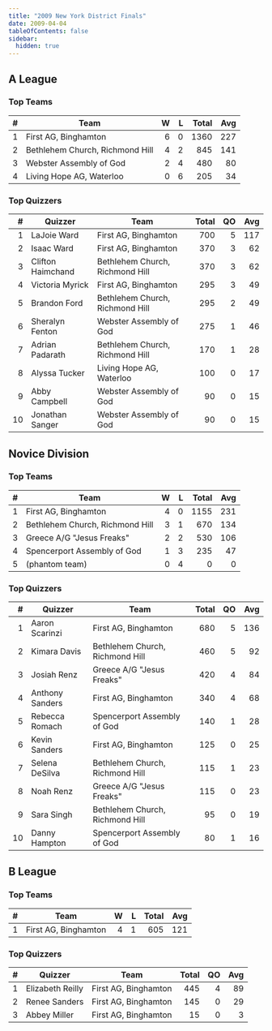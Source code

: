 ```yaml
---
title: "2009 New York District Finals"
date: 2009-04-04
tableOfContents: false
sidebar:
  hidden: true
---
```


## A League

### Top Teams

|    # | Team                            |    W |    L | Total |  Avg |
| ---: | ------------------------------- | ---: | ---: | ----: | ---: |
|    1 | First AG, Binghamton            |    6 |    0 |  1360 |  227 |
|    2 | Bethlehem Church, Richmond Hill |    4 |    2 |   845 |  141 |
|    3 | Webster Assembly of God         |    2 |    4 |   480 |   80 |
|    4 | Living Hope AG, Waterloo        |    0 |    6 |   205 |   34 |

### Top Quizzers

|    # | Quizzer           | Team                            | Total |   QO |  Avg |
| ---: | ----------------- | ------------------------------- | ----: | ---: | ---: |
|    1 | LaJoie Ward       | First AG, Binghamton            |   700 |    5 |  117 |
|    2 | Isaac Ward        | First AG, Binghamton            |   370 |    3 |   62 |
|    3 | Clifton Haimchand | Bethlehem Church, Richmond Hill |   370 |    3 |   62 |
|    4 | Victoria Myrick   | First AG, Binghamton            |   295 |    3 |   49 |
|    5 | Brandon Ford      | Bethlehem Church, Richmond Hill |   295 |    2 |   49 |
|    6 | Sheralyn Fenton   | Webster Assembly of God         |   275 |    1 |   46 |
|    7 | Adrian Padarath   | Bethlehem Church, Richmond Hill |   170 |    1 |   28 |
|    8 | Alyssa Tucker     | Living Hope AG, Waterloo        |   100 |    0 |   17 |
|    9 | Abby Campbell     | Webster Assembly of God         |    90 |    0 |   15 |
|   10 | Jonathan Sanger   | Webster Assembly of God         |    90 |    0 |   15 |

## Novice Division

### Top Teams

|    # | Team                            |    W |    L | Total |  Avg |
| ---: | ------------------------------- | ---: | ---: | ----: | ---: |
|    1 | First AG, Binghamton            |    4 |    0 |  1155 |  231 |
|    2 | Bethlehem Church, Richmond Hill |    3 |    1 |   670 |  134 |
|    3 | Greece A/G "Jesus Freaks"       |    2 |    2 |   530 |  106 |
|    4 | Spencerport Assembly of God     |    1 |    3 |   235 |   47 |
|    5 | (phantom team)                  |    0 |    4 |     0 |    0 |

### Top Quizzers

|    # | Quizzer         | Team                            | Total |   QO |  Avg |
| ---: | --------------- | ------------------------------- | ----: | ---: | ---: |
|    1 | Aaron Scarinzi  | First AG, Binghamton            |   680 |    5 |  136 |
|    2 | Kimara Davis    | Bethlehem Church, Richmond Hill |   460 |    5 |   92 |
|    3 | Josiah Renz     | Greece A/G "Jesus Freaks"       |   420 |    4 |   84 |
|    4 | Anthony Sanders | First AG, Binghamton            |   340 |    4 |   68 |
|    5 | Rebecca Romach  | Spencerport Assembly of God     |   140 |    1 |   28 |
|    6 | Kevin Sanders   | First AG, Binghamton            |   125 |    0 |   25 |
|    7 | Selena DeSilva  | Bethlehem Church, Richmond Hill |   115 |    1 |   23 |
|    8 | Noah Renz       | Greece A/G "Jesus Freaks"       |   115 |    0 |   23 |
|    9 | Sara Singh      | Bethlehem Church, Richmond Hill |    95 |    0 |   19 |
|   10 | Danny Hampton   | Spencerport Assembly of God     |    80 |    1 |   16 |

## B League

### Top Teams

|    # | Team                 |    W |    L | Total |  Avg |
| ---: | -------------------- | ---: | ---: | ----: | ---: |
|    1 | First AG, Binghamton |    4 |    1 |   605 |  121 |

### Top Quizzers

|    # | Quizzer          | Team                 | Total |   QO |  Avg |
| ---: | ---------------- | -------------------- | ----: | ---: | ---: |
|    1 | Elizabeth Reilly | First AG, Binghamton |   445 |    4 |   89 |
|    2 | Renee Sanders    | First AG, Binghamton |   145 |    0 |   29 |
|    3 | Abbey Miller     | First AG, Binghamton |    15 |    0 |    3 |
